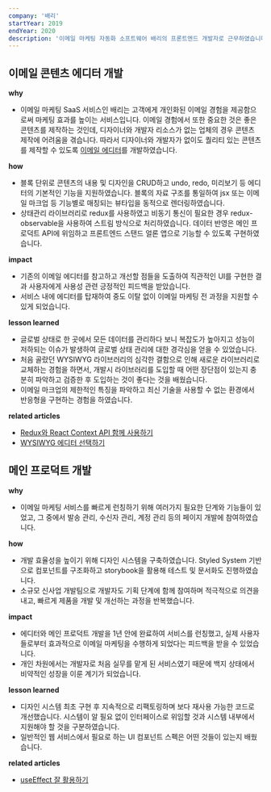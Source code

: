 ```yaml
---
company: '배리'
startYear: 2019
endYear: 2020
description: '이메일 마케팅 자동화 소프트웨어 배리의 프론트엔드 개발자로 근무하였습니다.'
---
```


## 이메일 콘텐츠 에디터 개발

**why**

- 이메일 마케팅 SaaS 서비스인 배리는 고객에게 개인화된 이메일 경험을 제공함으로써 마케팅 효과를 높이는 서비스입니다. 이메일 경험에서 또한 중요한 것은 좋은 콘텐츠를 제작하는 것인데, 디자이너와 개발자 리소스가 없는 업체의 경우 콘텐츠 제작에 어려움을 겪습니다. 따라서 디자이너와 개발자가 없이도 퀄리티 있는 콘텐츠를 제작할 수 있도록 [이메일 에디터](https://danbileee.github.io/vary-code/)를 개발하였습니다.

**how**

- 블록 단위로 콘텐츠의 내용 및 디자인을 CRUD하고 undo, redo, 미리보기 등 에디터의 기본적인 기능을 지원하였습니다. 블록의 자료 구조를 통일하여 jsx 또는 이메일 마크업 등 기능별로 매칭되는 뷰타입을 동적으로 렌더링하였습니다.
- 상태관리 라이브러리로 redux를 사용하였고 비동기 통신이 필요한 경우 redux-observable을 사용하여 스트림 방식으로 처리하였습니다. 데이터 반영은 메인 프로덕트 API에 위임하고 프론트엔드 스탠드 얼론 앱으로 기능할 수 있도록 구현하였습니다.

**impact**

- 기존의 이메일 에디터를 참고하고 개선할 점들을 도출하여 직관적인 UI를 구현한 결과 사용자에게 사용성 관련 긍정적인 피드백을 받았습니다.
- 서비스 내에 에디터를 탑재하여 중도 이탈 없이 이메일 마케팅 전 과정을 지원할 수 있게 되었습니다.

**lesson learned**

- 글로벌 상태로 한 곳에서 모든 데이터를 관리하다 보니 복잡도가 높아지고 성능이 저하되는 이슈가 발생하여 글로벌 상태 관리에 대한 경각심을 얻을 수 있었습니다.
- 처음 골랐던 WYSIWYG 라이브러리의 심각한 결함으로 인해 새로운 라이브러리로 교체하는 경험을 하면서, 개발시 라이브러리를 도입할 때 어떤 장단점이 있는지 충분히 파악하고 검증한 후 도입하는 것이 좋다는 것을 배웠습니다.
- 이메일 마크업의 제한적인 특징을 파악하고 최신 기술을 사용할 수 없는 환경에서 반응형을 구현하는 경험을 하였습니다.

**related articles**

- [Redux와 React Context API 함께 사용하기](https://danbileee.com/blog/redux-with-react-context-api)
- [WYSIWYG 에디터 선택하기](https://danbileee.com/blog/how-to-choose-wysiwyg)

## 메인 프로덕트 개발

**why**

- 이메일 마케팅 서비스를 빠르게 런칭하기 위해 여러가지 필요한 단계와 기능들이 있었고, 그 중에서 발송 관리, 수신자 관리, 계정 관리 등의 페이지 개발에 참여하였습니다.

**how**

- 개발 효율성을 높이기 위해 디자인 시스템을 구축하였습니다. Styled System 기반으로 컴포넌트를 구조화하고 storybook을 활용해 테스트 및 문서화도 진행하였습니다.
- 소규모 신사업 개발팀으로 개발자도 기획 단계에 함께 참여하며 적극적으로 의견을 내고, 빠르게 제품을 개발 및 개선하는 과정을 반복했습니다.

**impact**

- 에디터와 메인 프로덕트 개발을 1년 안에 완료하여 서비스를 런칭했고, 실제 사용자들로부터 효과적으로 이메일 마케팅을 수행하게 되었다는 피드백을 받을 수 있었습니다.
- 개인 차원에서는 개발자로 처음 실무를 맡게 된 서비스였기 때문에 백지 상태에서 비약적인 성장을 이룬 계기가 되었습니다.

**lesson learned**

- 디자인 시스템 최초 구현 후 지속적으로 리팩토링하며 보다 재사용 가능한 코드로 개선했습니다. 시스템이 알 필요 없이 인터페이스로 위임할 것과 시스템 내부에서 지원해야 할 것을 구분하였습니다.
- 일반적인 웹 서비스에서 필요로 하는 UI 컴포넌트 스펙은 어떤 것들이 있는지 배웠습니다.

**related articles**

- [useEffect 잘 활용하기](https://danbileee.com/blog/how-to-use-useeffect)
